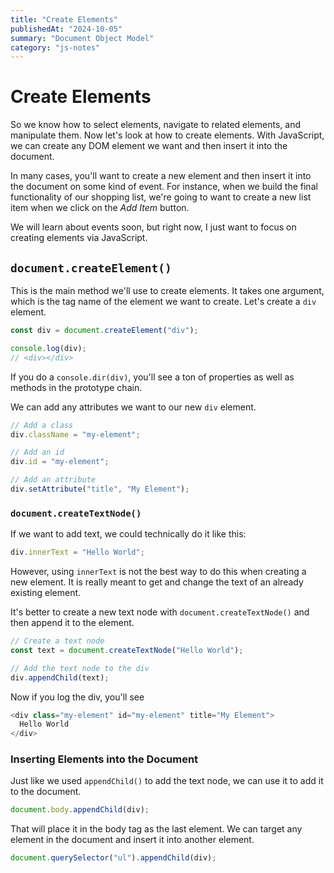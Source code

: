```yaml
---
title: "Create Elements"
publishedAt: "2024-10-05"
summary: "Document Object Model"
category: "js-notes"
---
```


# Create Elements

So we know how to select elements, navigate to related elements, and manipulate them. Now let's look at how to create elements. With JavaScript, we can create any DOM element we want and then insert it into the document.

In many cases, you'll want to create a new element and then insert it into the document on some kind of event. For instance, when we build the final functionality of our shopping list, we're going to want to create a new list item when we click on the _Add Item_ button.

We will learn about events soon, but right now, I just want to focus on creating elements via JavaScript.

## `document.createElement()`

This is the main method we'll use to create elements. It takes one argument, which is the tag name of the element we want to create. Let's create a `div` element.

```js
const div = document.createElement("div");

console.log(div);
// <div></div>
```

If you do a `console.dir(div)`, you'll see a ton of properties as well as methods in the prototype chain.

We can add any attributes we want to our new `div` element.

```js
// Add a class
div.className = "my-element";

// Add an id
div.id = "my-element";

// Add an attribute
div.setAttribute("title", "My Element");
```

### `document.createTextNode()`

If we want to add text, we could technically do it like this:

```js
div.innerText = "Hello World";
```

However, using `innerText` is not the best way to do this when creating a new element. It is really meant to get and change the text of an already existing element.

It's better to create a new text node with `document.createTextNode()` and then append it to the element.

```js
// Create a text node
const text = document.createTextNode("Hello World");

// Add the text node to the div
div.appendChild(text);
```

Now if you log the div, you'll see

```js
<div class="my-element" id="my-element" title="My Element">
  Hello World
</div>
```

### Inserting Elements into the Document

Just like we used `appendChild()` to add the text node, we can use it to add it to the document.

```js
document.body.appendChild(div);
```

That will place it in the body tag as the last element. We can target any element in the document and insert it into another element.

```js
document.querySelector("ul").appendChild(div);
```
